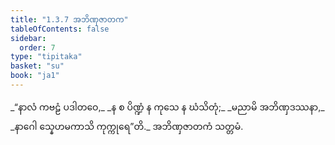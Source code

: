 ```yaml
---
title: "1.3.7 အဘိဏှဇာတက"
tableOfContents: false
sidebar:
  order: 7
type: "tipitaka"
basket: "su"
book: "ja1"
---
```



<DynamicBreadcrumb />

<Division number="27" book="ja1" e="ch" v="22" p="7">

<Paragraph number="58" type="verses" book="ja1">
_“နာလံ ကဗဠံ ပဒါတဝေ,_  
_န စ ပိဏ္ဍံ န ကုသေ န ဃံသိတုံ;_  
_မညာမိ အဘိဏှဒဿနာ,_  
_နာဂေါ သ္နေဟမကာသိ ကုက္ကုရေ”တိ._  


</Paragraph>
</Division>

<Paragraph number="59" type="center" book="ja1">
အဘိဏှဇာတကံ သတ္တမံ.
</Paragraph>